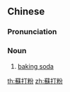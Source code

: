 {{also|苏打粉}}
==Chinese==
{{zh-forms|s=苏打粉|type=21}}

===Pronunciation===
{{zh-pron
|m=sūdáfěn
|c=sou1 daa2 fan2
|cat=n
}}

===Noun===
{{zh-noun}}

# [[baking soda]]

{{zh-cat|Food and drink}}

[[th:蘇打粉]]
[[zh:蘇打粉]]